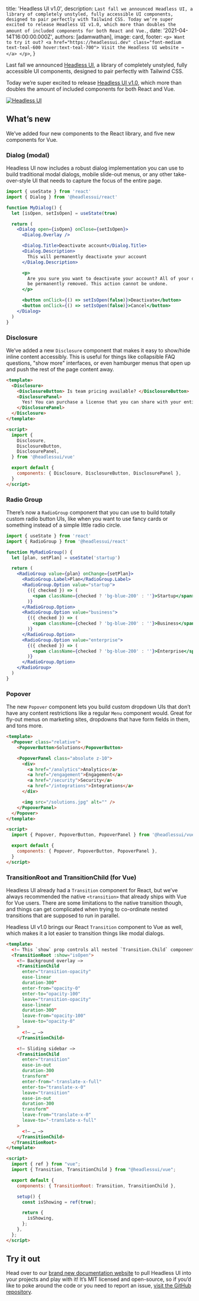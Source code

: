 
  title: 'Headless UI v1.0',
  description: `Last fall we announced Headless UI, a library of completely unstyled, fully accessible UI components, designed to pair perfectly with Tailwind CSS. Today we’re super excited to release Headless UI v1.0, which more than doubles the amount of included components for both React and Vue.`,
  date: '2021-04-14T16:00:00.000Z',
  authors: [adamwathan],
  image: card,
  footer: `
    <p>
      Want to try it out?
      <a href="https://headlessui.dev" class="font-medium text-teal-600 hover:text-teal-700">
        Visit the Headless UI website →
      </a>
    </p>
  `,
}

Last fall we announced [Headless UI](https://blog.tailwindcss.com/headless-ui-unstyled-accessible-ui-components), a library of completely unstyled, fully accessible UI components, designed to pair perfectly with Tailwind CSS.

Today we’re super excited to release [Headless UI v1.0](https://headlessui.dev), which more than doubles the amount of included components for both React and Vue.

<!--more-->

<a href="https://headlessui.dev">
  <img src={card} alt="Headless UI" />
</a>

## What’s new

We’ve added four new components to the React library, and five new components for Vue.

### Dialog (modal)

Headless UI now includes a robust dialog implementation you can use to build traditional modal dialogs, mobile slide-out menus, or any other take-over-style UI that needs to capture the focus of the entire page.

```jsx
import { useState } from 'react'
import { Dialog } from '@headlessui/react'

function MyDialog() {
  let [isOpen, setIsOpen] = useState(true)

  return (
    <Dialog open={isOpen} onClose={setIsOpen}>
      <Dialog.Overlay />

      <Dialog.Title>Deactivate account</Dialog.Title>
      <Dialog.Description>
        This will permanently deactivate your account
      </Dialog.Description>

      <p>
        Are you sure you want to deactivate your account? All of your data will
        be permanently removed. This action cannot be undone.
      </p>

      <button onClick={() => setIsOpen(false)}>Deactivate</button>
      <button onClick={() => setIsOpen(false)}>Cancel</button>
    </Dialog>
  )
}
```

### Disclosure

We’ve added a new `Disclosure` component that makes it easy to show/hide inline content accessibly. This is useful for things like collapsible FAQ questions, "show more" interfaces, or even hamburger menus that open up and push the rest of the page content away.

```html
<template>
  <Disclosure>
    <DisclosureButton> Is team pricing available? </DisclosureButton>
    <DisclosurePanel>
      Yes! You can purchase a license that you can share with your entire team.
    </DisclosurePanel>
  </Disclosure>
</template>

<script>
  import {
    Disclosure,
    DisclosureButton,
    DisclosurePanel,
  } from '@headlessui/vue'

  export default {
    components: { Disclosure, DisclosureButton, DisclosurePanel },
  }
</script>
```

### Radio Group

There’s now a `RadioGroup` component that you can use to build totally custom radio button UIs, like when you want to use fancy cards or something instead of a simple little radio circle.

```jsx
import { useState } from 'react'
import { RadioGroup } from '@headlessui/react'

function MyRadioGroup() {
  let [plan, setPlan] = useState('startup')

  return (
    <RadioGroup value={plan} onChange={setPlan}>
      <RadioGroup.Label>Plan</RadioGroup.Label>
      <RadioGroup.Option value="startup">
        {({ checked }) => (
          <span className={checked ? 'bg-blue-200' : ''}>Startup</span>
        )}
      </RadioGroup.Option>
      <RadioGroup.Option value="business">
        {({ checked }) => (
          <span className={checked ? 'bg-blue-200' : ''}>Business</span>
        )}
      </RadioGroup.Option>
      <RadioGroup.Option value="enterprise">
        {({ checked }) => (
          <span className={checked ? 'bg-blue-200' : ''}>Enterprise</span>
        )}
      </RadioGroup.Option>
    </RadioGroup>
  )
}
```

### Popover

The new `Popover` component lets you build custom dropdown UIs that don’t have any content restrictions like a regular `Menu` component would. Great for fly-out menus on marketing sites, dropdowns that have form fields in them, and tons more.

```html
<template>
  <Popover class="relative">
    <PopoverButton>Solutions</PopoverButton>

    <PopoverPanel class="absolute z-10">
      <div>
        <a href="/analytics">Analytics</a>
        <a href="/engagement">Engagement</a>
        <a href="/security">Security</a>
        <a href="/integrations">Integrations</a>
      </div>

      <img src="/solutions.jpg" alt="" />
    </PopoverPanel>
  </Popover>
</template>

<script>
  import { Popover, PopoverButton, PopoverPanel } from '@headlessui/vue'

  export default {
    components: { Popover, PopoverButton, PopoverPanel },
  }
</script>
```

### TransitionRoot and TransitionChild (for Vue)

Headless UI already had a `Transition` component for React, but we’ve always recommended the native `<transition>` that already ships with Vue for Vue users. There are some limitations to the native transition though, and things can get complicated when trying to co-ordinate nested transitions that are supposed to run in parallel.

Headless UI v1.0 brings our React `Transition` component to Vue as well, which makes it a lot easier to transition things like modal dialogs.

```html
<template>
  <!— This `show` prop controls all nested `Transition.Child` components. —>
  <TransitionRoot :show="isOpen">
    <!— Background overlay —>
    <TransitionChild
      enter="transition-opacity"
      ease-linear
      duration-300"
      enter-from="opacity-0"
      enter-to="opacity-100"
      leave="transition-opacity"
      ease-linear
      duration-300"
      leave-from="opacity-100"
      leave-to="opacity-0"
    >
      <!— … —>
    </TransitionChild>

    <!— Sliding sidebar —>
    <TransitionChild
      enter="transition"
      ease-in-out
      duration-300
      transform"
      enter-from="-translate-x-full"
      enter-to="translate-x-0"
      leave="transition"
      ease-in-out
      duration-300
      transform"
      leave-from="translate-x-0"
      leave-to="-translate-x-full"
    >
      <!— … —>
    </TransitionChild>
  </TransitionRoot>
</template>

<script>
  import { ref } from "vue";
  import { Transition, TransitionChild } from "@headlessui/vue";

  export default {
    components: { TransitionRoot: Transition, TransitionChild },

    setup() {
      const isShowing = ref(true);

      return {
        isShowing,
      };
    },
  };
</script>
```

## Try it out

Head over to our [brand new documentation website](https://headlessui.dev) to pull Headless UI into your projects and play with it! It’s MIT licensed and open-source, so if you’d like to poke around the code or you need to report an issue, [visit the GitHub repository](https://github.com/tailwindlabs/headlessui).
